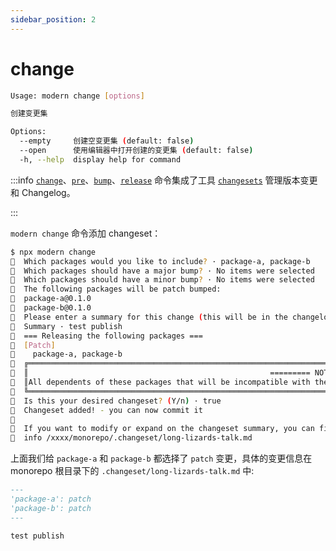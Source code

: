 ```yaml
---
sidebar_position: 2
---
```

# change

```bash
Usage: modern change [options]

创建变更集

Options:
  --empty     创建空变更集 (default: false)
  --open      使用编辑器中打开创建的变更集 (default: false)
  -h, --help  display help for command
```

:::info
[`change`](/apis/monorepo/commands/change)、[`pre`](/apis/monorepo/commands/pre)、[`bump`](/apis/monorepo/commands/bump)、[`release`](/apis/monorepo/commands/release) 命令集成了工具 [`changesets`](https://github.com/atlassian/changesets) 管理版本变更和 Changelog。

:::

`modern change` 命令添加 changeset：

```bash
$ npx modern change
🦋  Which packages would you like to include? · package-a, package-b
🦋  Which packages should have a major bump? · No items were selected
🦋  Which packages should have a minor bump? · No items were selected
🦋  The following packages will be patch bumped:
🦋  package-a@0.1.0
🦋  package-b@0.1.0
🦋  Please enter a summary for this change (this will be in the changelogs). Submit empty line to open external editor
🦋  Summary · test publish
🦋  === Releasing the following packages ===
🦋  [Patch]
🦋    package-a, package-b
🦋  ╔════════════════════════════════════════════════════════════════════════════════════════════════════════════════════════════════════╗
🦋  ║                                                      ========= NOTE ========                                                       ║
🦋  ║All dependents of these packages that will be incompatible with the new version will be patch bumped when this changeset is applied.║
🦋  ╚════════════════════════════════════════════════════════════════════════════════════════════════════════════════════════════════════╝
🦋  Is this your desired changeset? (Y/n) · true
🦋  Changeset added! - you can now commit it
🦋
🦋  If you want to modify or expand on the changeset summary, you can find it here
🦋  info /xxxx/monorepo/.changeset/long-lizards-talk.md
```

上面我们给 `package-a` 和 `package-b` 都选择了 `patch` 变更，具体的变更信息在 monorepo 根目录下的 `.changeset/long-lizards-talk.md` 中:

```md
---
'package-a': patch
'package-b': patch
---

test publish
```
